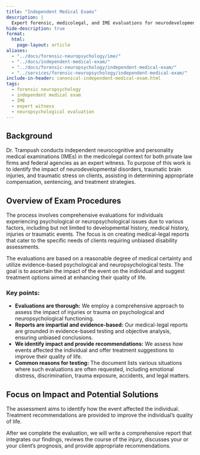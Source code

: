 ```yaml
---
title: "Independent Medical Exams"
description: |
  Expert forensic, medicolegal, and IME evaluations for neurodevelopmental, psychiatric, and traumatic brain injury.
hide-description: true
format:
  html:
    page-layout: article
aliases:
  - "../docs/forensic-neuropsychology/ime/"
  - "../docs/independent-medical-exam/"
  - "../docs/forensic-neuropsychology/independent-medical-exam/"
  - "../services/forensic-neuropsychology/independent-medical-exam/"
include-in-header: canonical-independent-medical-exam.html
tags:
  - forensic neuropsychology
  - independent medical exam
  - IME
  - expert witness
  - neuropsychological evaluation
---
```


## Background

Dr. Trampush conducts independent neurocognitive and personality medical examinations (IMEs) in the medicolegal context for both private law firms and federal agencies as an expert witness. To purpose of this work is to identify the impact of neurodevelopmental disorders, traumatic brain injuries, and traumatic stress on clients, assisting in determining appropriate compensation, sentencing, and treatment strategies.

## Overview of Exam Procedures

The process involves comprehensive evaluations for individuals experiencing
psychological or neuropsychological issues due to various factors, including but
not limited to developmental history, medical history, injuries or traumatic
events. The focus is on creating medical-legal reports that cater to the
specific needs of clients requiring unbiased disability assessments.

The evaluations are based on a reasonable degree of medical certainty and utilize evidence-based psychological and neuropsychological tests. The goal is to ascertain the impact of the event on the individual and suggest treatment options aimed at enhancing their quality of life.

### Key points:

- **Evaluations are thorough:** We employ a comprehensive approach to assess the impact of injuries or trauma on psychological and neuropsychological functioning.
- **Reports are impartial and evidence-based:** Our medical-legal reports are grounded in evidence-based testing and objective analysis, ensuring unbiased conclusions.
- **We identify impact and provide recommendations:** We assess how events affected the individual and offer treatment suggestions to improve their quality of life.
- **Common reasons for testing:** The document lists various situations where such evaluations are often requested, including emotional distress, discrimination, trauma exposure, accidents, and legal matters.

<!-- ## Objective Evaluations for Legal Concerns:

Comprehensive assessments are conducted to understand the individual's situation.
Medical-legal reports are prepared specifically for legal proceedings, aiming for impartiality.
Opinions are based on established methods and relevant evidence (e.g., psychological/neuropsychological tests). -->

## Focus on Impact and Potential Solutions

The assessment aims to identify how the event affected the individual.
Treatment recommendations are provided to improve the individual's quality of life.

After we complete the evaluation, we will write a comprehensive report that
integrates our findings, reviews the course of the injury, discusses your or
your client’s prognosis, and provide appropriate recommendations.
